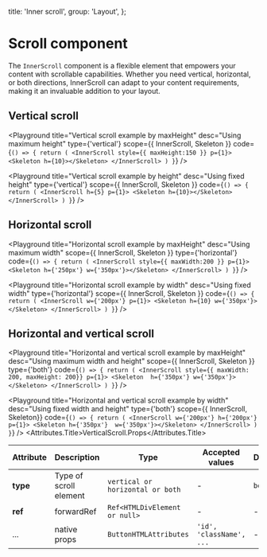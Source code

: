 
  title: 'Inner scroll',
  group: 'Layout',
};

# Scroll component

The `InnerScroll` component is a flexible element that empowers your content with scrollable capabilities.
Whether you need vertical, horizontal, or both directions, InnerScroll can adapt to your content requirements, making it an invaluable addition to your layout.

## Vertical scroll

<Playground
  title="Vertical scroll example by maxHeight"
  desc="Using maximum height"
  type={'vertical'}
  scope={{ InnerScroll, Skeleton }}
  code={`
() => {
  return (
    <InnerScroll style={{ maxHeight:150 }} p={1}>
     <Skeleton h={10}></Skeleton>
    </InnerScroll>
  )
}
`}
/>

<Playground
  title="Vertical scroll example by height"
  desc="Using fixed height"
  type={'vertical'}
  scope={{ InnerScroll, Skeleton }}
  code={`
() => {
  return (
    <InnerScroll h={5} p={1}>
      <Skeleton h={10}></Skeleton>
    </InnerScroll>
  )
}
`}
/>

## Horizontal scroll

<Playground
  title="Horizontal scroll example by maxHeight"
  desc="Using maximum width"
  scope={{ InnerScroll, Skeleton }}
  type={'horizontal'}
  code={`
() => {
  return (
    <InnerScroll style={{ maxWidth:200 }} p={1}>
     <Skeleton h={'250px'} w={'350px'}></Skeleton>
    </InnerScroll>
  )
}
`}
/>

<Playground
  title="Horizontal scroll example by width"
  desc="Using fixed width"
  type={'horizontal'}
  scope={{ InnerScroll, Skeleton }}
  code={`
() => {
  return (
    <InnerScroll w={'200px'} p={1}>
      <Skeleton h={10} w={'350px'}></Skeleton>
    </InnerScroll>
  )
}
`}
/>

## Horizontal and vertical scroll

<Playground
  title="Horizontal and vertical scroll example by maxHeight"
  desc="Using maximum width and height"
  scope={{ InnerScroll, Skeleton }}
  type={'both'}
  code={`
() => {
  return (
    <InnerScroll style={{ maxWidth: 200, maxHeight: 200}} p={1}>
     <Skeleton  h={'350px'} w={'350px'}></Skeleton>
    </InnerScroll>
  )
}
`}
/>

<Playground
  title="Horizontal and vertical scroll example by width"
  desc="Using fixed width and height"
  type={'both'}
  scope={{ InnerScroll, Skeleton}}
  code={`
() => {
  return (
    <InnerScroll w={'200px'} h={'200px'} p={1}>
      <Skeleton h={'350px'}  w={'350px'}></Skeleton>
    </InnerScroll>
  )
}
`}
/>
<Attributes edit="/app/components/scroll.mdx">
<Attributes.Title>VerticalScroll.Props</Attributes.Title>

| Attribute | Description            | Type                             | Accepted values          | Default |
| --------- | ---------------------- | -------------------------------- | ------------------------ | ------- |
| **type**  | Type of scroll element | `vertical or horizontal or both` | -                        | `both`  |
| **ref**   | forwardRef             | `Ref<HTMLDivElement or null>`    | -                        | -       |
| ...       | native props           | `ButtonHTMLAttributes`           | `'id', 'className', ...` | -       |

</Attributes>
